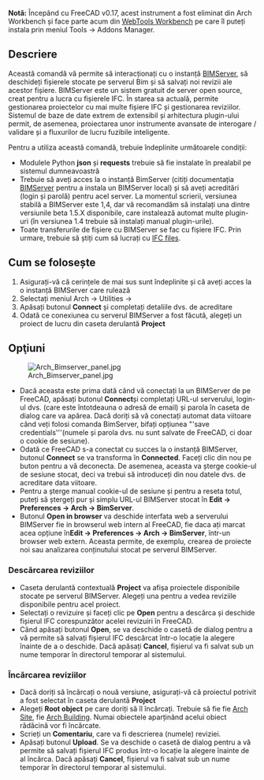 <languages/>

<div class="mw-translate-fuzzy">
{{GuiCommand/ro
|Name/ro=Arch BimServer‏‎‏‎
|Workbenches=[[Arch_Workbench/ro|Arch]]
|MenuLocation=Arch → Utilities → BIM server
|Shortcut=‏‎
|SeeAlso=
}}
</div>

<div class="mw-translate-fuzzy">
'''Notă:''' Începând cu FreeCAD v0.17, acest instrument a fost eliminat din Arch Workbench și face parte acum din [[WebTools Workbench]] pe care îl puteți instala prin meniul Tools → Addons Manager.
</div>

<span id="Description"></span>
==Descriere==

<div class="mw-translate-fuzzy">
Această comandă vă permite să interacționați cu o instanță [http://www.bimserver.org BIMServer], să deschideți fișierele stocate pe serverul Bim și să salvați noi revizii ale acestor fișiere. BIMServer este un sistem gratuit de server open source, creat pentru a lucra cu fișierele IFC. În starea sa actuală, permite gestionarea proiectelor cu mai multe fișiere IFC și gestionarea reviziilor. Sistemul de baze de date extrem de extensibil și arhitectura plugin-ului permit, de asemenea, proiectarea unor instrumente avansate de interogare / validare și a fluxurilor de lucru fuzibile inteligente.
</div>

Pentru a utiliza această comandă, trebuie îndeplinite următoarele condiții:

<div class="mw-translate-fuzzy">
* Modulele Python  '''json''' și '''requests'''  trebuie să fie instalate în prealabil pe sistemul dumneavoastră
* Trebuie să aveți acces la o instanță BimServer (citiți documentația [https://github.com/opensourceBIM/BIMserver/wiki BIMServer] pentru a instala un BIMServer local) și să aveți acreditări (login și parolă) pentru acel server. La momentul scrierii, versiunea stabilă a BIMServer este 1,4, dar vă recomandăm să instalați una dintre versiunile beta 1.5.X disponibile, care instalează automat multe plugin-uri (în versiunea 1.4 trebuie să instalați manual plugin-urile).
* Toate transferurile de fișiere cu BIMServer se fac cu fișiere IFC. Prin urmare, trebuie să știți cum să lucrați cu [[Arch IFC|IFC files]].
</div>

<span id="Usage"></span>
== Cum se folosește ==

<div class="mw-translate-fuzzy">
# Asigurați-vă că cerințele de mai sus sunt îndeplinite și că aveți acces la o instanță BIMServer care rulează
# Selectați meniul Arch -> Utilities -> {{KEY|[[Image:WebTools_BimServer.svg|16px]] [[Arch BimServer|BIM Server]]}}
# Apăsați butonul '''Connect''' și completați detaliile dvs. de acreditare
# Odată ce conexiunea cu serverul BIMServer a fost făcută, alegeți un proiect de lucru din caseta derulantă '''Project'''
</div>

<span id="Options"></span>
== Opţiuni ==

[[Image:Arch_Bimserver_panel.jpg|right]]

<div class="mw-translate-fuzzy">
* Dacă aceasta este prima dată când vă conectați la un BIMServer de pe FreeCAD, apăsați butonul ''' Connect '''și completați URL-ul serverului, login-ul dvs. (care este întotdeauna o adresă de email) și parola în caseta de dialog care va apărea. Dacă doriți să vă conectați automat data viitoare când veți folosi comanda BimServer, bifați opțiunea "'save credentials'''(numele și parola dvs. nu sunt salvate de FreeCAD, ci doar o cookie de sesiune).
* Odată ce FreeCAD s-a conectat cu succes la o instanță BIMServer, butonul '''Connect''' se va transforma în '''Connected'''. Faceți clic din nou pe buton pentru a vă deconecta. De asemenea, aceasta va șterge cookie-ul de sesiune stocat, deci va trebui să introduceți din nou datele dvs. de acreditare data viitoare.
* Pentru a șterge manual cookie-ul de sesiune și pentru a reseta totul, puteți să ștergeți pur și simplu URL-ul BIMServer stocat în '''Edit -> Preferences -> Arch -> BimServer'''.
* Butonul '''Open in browser''' va deschide interfata web a serverului BIMServer fie in browserul web intern al FreeCAD, fie daca ați marcat acea opțiune în''' Edit -> Preferences -> Arch -> BimServer ''', într-un browser web extern. Aceasta permite, de exemplu, crearea de proiecte noi sau analizarea conținutului stocat pe serverul BIMServer.
</div>

<span id="Downloading_revisions"></span>
===Descărcarea reviziilor===

* Caseta derulantă contextuală ''' Project ''' va afișa proiectele disponibile stocate pe serverul BIMServer. Alegeți una pentru a vedea reviziile disponibile pentru acel proiect.
* Selectați o revizuire și faceți clic pe '''Open''' pentru a descărca și deschide fișierul IFC corespunzător acelei revizuiri în FreeCAD.
* Când apăsați butonul ''' Open ''', se va deschide o casetă de dialog pentru a vă permite să salvați fișierul IFC descărcat într-o locație la alegere înainte de a o deschide. Dacă apăsați '''Cancel''', fișierul va fi salvat sub un nume temporar în directorul temporar al sistemului.

<span id="Uploading_revisions"></span>
===Încărcarea reviziilor===

<div class="mw-translate-fuzzy">
* Dacă doriți să încărcați o nouă versiune, asigurați-vă că proiectul potrivit a fost selectat în caseta derulantă ''' Project '''
* Alegeți '''Root object''' pe care doriți să îl încărcați. Trebuie să fie fie [[Arch Site]], fie [[Arch Building]]. Numai obiectele aparținând acelui obiect rădăcină vor fi încărcate.
* Scrieți un '''Comentariu''', care va fi descrierea (numele) reviziei.
* Apăsați butonul '''Upload'''. Se va deschide o casetă de dialog pentru a vă permite să salvați fișierul IFC produs într-o locație la alegere înainte de al încărca. Dacă apăsați '''Cancel''', fișierul va fi salvat sub un nume temporar în directorul temporar al sistemului.
</div>